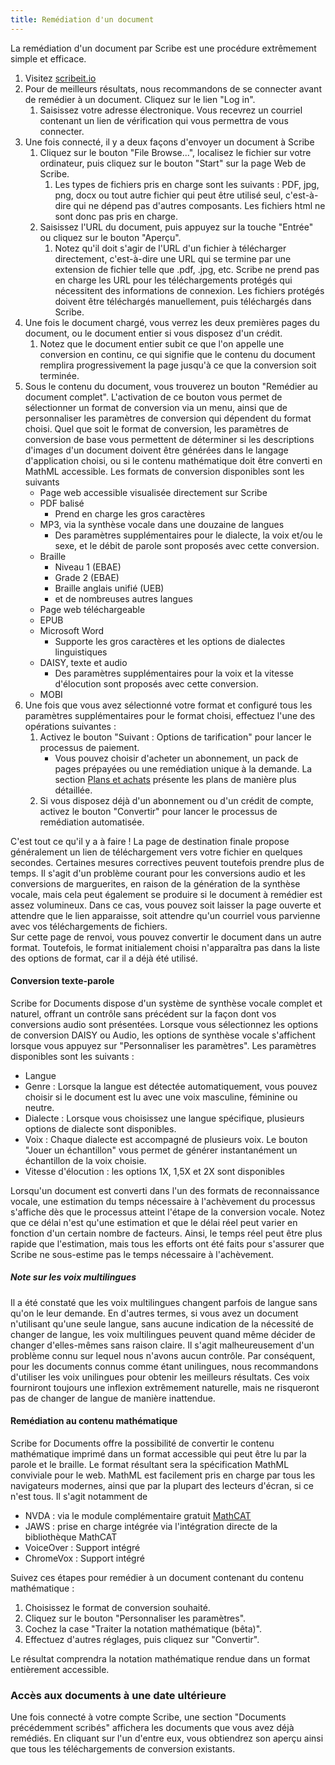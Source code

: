 ```yaml
---
title: Remédiation d'un document
---
```



La remédiation d'un document par Scribe est une procédure extrêmement simple et efficace.
1. Visitez [scribeit.io](https://scribeit.io)
1. Pour de meilleurs résultats, nous recommandons de se connecter avant de remédier à un document. Cliquez sur le lien "Log in".
    1. Saisissez votre adresse électronique. Vous recevrez un courriel contenant un lien de vérification qui vous permettra de vous connecter.
1. Une fois connecté, il y a deux façons d'envoyer un document à Scribe
    1. Cliquez sur le bouton "File Browse...", localisez le fichier sur votre ordinateur, puis cliquez sur le bouton "Start" sur la page Web de Scribe.
        1. Les types de fichiers pris en charge sont les suivants : PDF, jpg, png, docx ou tout autre fichier qui peut être utilisé seul, c'est-à-dire qui ne dépend pas d'autres composants. Les fichiers html ne sont donc pas pris en charge.
    1. Saisissez l'URL du document, puis appuyez sur la touche "Entrée" ou cliquez sur le bouton "Aperçu".
        1. Notez qu'il doit s'agir de l'URL d'un fichier à télécharger directement, c'est-à-dire une URL qui se termine par une extension de fichier telle que .pdf, .jpg, etc. Scribe ne prend pas en charge les URL pour les téléchargements protégés qui nécessitent des informations de connexion. Les fichiers protégés doivent être téléchargés manuellement, puis téléchargés dans Scribe.
1. Une fois le document chargé, vous verrez les deux premières pages du document, ou le document entier si vous disposez d'un crédit.
    1. Notez que le document entier subit ce que l'on appelle une conversion en continu, ce qui signifie que le contenu du document remplira progressivement la page jusqu'à ce que la conversion soit terminée.
1. Sous le contenu du document, vous trouverez un bouton "Remédier au document complet". L'activation de ce bouton vous permet de sélectionner un format de conversion via un menu, ainsi que de personnaliser les paramètres de conversion qui dépendent du format choisi. Quel que soit le format de conversion, les paramètres de conversion de base vous permettent de déterminer si les descriptions d'images d'un document doivent être générées dans le langage d'application choisi, ou si le contenu mathématique doit être converti en MathML accessible. Les formats de conversion disponibles sont les suivants
    * Page web accessible visualisée directement sur Scribe
    * PDF balisé
        * Prend en charge les gros caractères
    * MP3, via la synthèse vocale dans une douzaine de langues
        * Des paramètres supplémentaires pour le dialecte, la voix et/ou le sexe, et le débit de parole sont proposés avec cette conversion.
    * Braille
        * Niveau 1 (EBAE)
        * Grade 2 (EBAE)
        * Braille anglais unifié (UEB)
        * et de nombreuses autres langues
    * Page web téléchargeable
    * EPUB
    * Microsoft Word
        * Supporte les gros caractères et les options de dialectes linguistiques
    * DAISY, texte et audio
        * Des paramètres supplémentaires pour la voix et la vitesse d'élocution sont proposés avec cette conversion.
    * MOBI
1. Une fois que vous avez sélectionné votre format et configuré tous les paramètres supplémentaires pour le format choisi, effectuez l'une des opérations suivantes :
    1. Activez le bouton "Suivant : Options de tarification" pour lancer le processus de paiement.
        * Vous pouvez choisir d'acheter un abonnement, un pack de pages prépayées ou une remédiation unique à la demande. La section [Plans et achats](.../plans) présente les plans de manière plus détaillée.
    1. Si vous disposez déjà d'un abonnement ou d'un crédit de compte, activez le bouton "Convertir" pour lancer le processus de remédiation automatisée. 

C'est tout ce qu'il y a à faire ! La page de destination finale propose généralement un lien de téléchargement vers votre fichier en quelques secondes. Certaines mesures correctives peuvent toutefois prendre plus de temps. Il s'agit d'un problème courant pour les conversions audio et les conversions de marguerites, en raison de la génération de la synthèse vocale, mais cela peut également se produire si le document à remédier est assez volumineux. Dans ce cas, vous pouvez soit laisser la page ouverte et attendre que le lien apparaisse, soit attendre qu'un courriel vous parvienne avec vos téléchargements de fichiers.  
Sur cette page de renvoi, vous pouvez convertir le document dans un autre format. Toutefois, le format initialement choisi n'apparaîtra pas dans la liste des options de format, car il a déjà été utilisé.

#### Conversion texte-parole

Scribe for Documents dispose d'un système de synthèse vocale complet et naturel, offrant un contrôle sans précédent sur la façon dont vos conversions audio sont présentées. Lorsque vous sélectionnez les options de conversion DAISY ou Audio, les options de synthèse vocale s'affichent lorsque vous appuyez sur "Personnaliser les paramètres".
Les paramètres disponibles sont les suivants :
* Langue
* Genre : Lorsque la langue est détectée automatiquement, vous pouvez choisir si le document est lu avec une voix masculine, féminine ou neutre.
* Dialecte : Lorsque vous choisissez une langue spécifique, plusieurs options de dialecte sont disponibles.
* Voix : Chaque dialecte est accompagné de plusieurs voix. Le bouton "Jouer un échantillon" vous permet de générer instantanément un échantillon de la voix choisie.
* Vitesse d'élocution : les options 1X, 1,5X et 2X sont disponibles

Lorsqu'un document est converti dans l'un des formats de reconnaissance vocale, une estimation du temps nécessaire à l'achèvement du processus s'affiche dès que le processus atteint l'étape de la conversion vocale. Notez que ce délai n'est qu'une estimation et que le délai réel peut varier en fonction d'un certain nombre de facteurs. Ainsi, le temps réel peut être plus rapide que l'estimation, mais tous les efforts ont été faits pour s'assurer que Scribe ne sous-estime pas le temps nécessaire à l'achèvement.

##### Note sur les voix multilingues

Il a été constaté que les voix multilingues changent parfois de langue sans qu'on le leur demande. En d'autres termes, si vous avez un document n'utilisant qu'une seule langue, sans aucune indication de la nécessité de changer de langue, les voix multilingues peuvent quand même décider de changer d'elles-mêmes sans raison claire. Il s'agit malheureusement d'un problème connu sur lequel nous n'avons aucun contrôle. Par conséquent, pour les documents connus comme étant unilingues, nous recommandons d'utiliser les voix unilingues pour obtenir les meilleurs résultats. Ces voix fourniront toujours une inflexion extrêmement naturelle, mais ne risqueront pas de changer de langue de manière inattendue.

#### Remédiation au contenu mathématique

Scribe for Documents offre la possibilité de convertir le contenu mathématique imprimé dans un format accessible qui peut être lu par la parole et le braille. Le format résultant sera la spécification MathML conviviale pour le web. MathML est facilement pris en charge par tous les navigateurs modernes, ainsi que par la plupart des lecteurs d'écran, si ce n'est tous. Il s'agit notamment de
* NVDA : via le module complémentaire gratuit [MathCAT](https://addons.nvda-project.org/addons/MathCAT.en.html)
* JAWS : prise en charge intégrée via l'intégration directe de la bibliothèque MathCAT
* VoiceOver : Support intégré
* ChromeVox : Support intégré

Suivez ces étapes pour remédier à un document contenant du contenu mathématique :
1. Choisissez le format de conversion souhaité.
1. Cliquez sur le bouton "Personnaliser les paramètres".
1. Cochez la case "Traiter la notation mathématique (bêta)".
1. Effectuez d'autres réglages, puis cliquez sur "Convertir".

Le résultat comprendra la notation mathématique rendue dans un format entièrement accessible.

### Accès aux documents à une date ultérieure

Une fois connecté à votre compte Scribe, une section "Documents précédemment scribés" affichera les documents que vous avez déjà remédiés. En cliquant sur l'un d'entre eux, vous obtiendrez son aperçu ainsi que tous les téléchargements de conversion existants.